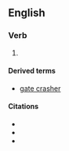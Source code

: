 {{also|gatecrash|gate-crash}}
==English==
===Verb===
{{en-verb|gate crash|es}}

# {{rare}} {{alternative form of|gatecrash}}

====Derived terms====
* [[gate crasher]]

====Citations====
*{{cite-book|passage=A total stranger, cannot as a rule, gate crash a purely private party, though cases do exist when this has been done|year=1968|author=Omar Kureshi|title=Out To Lunch, page 21}}
*{{cite-book|passage=It was 1936 when the twenty-year-old "Ruffles" Johns announced to the press that he was going to attempt the biggest gate crash of his young career.|year=1970|author=Miles Wolff|title=Lunch at the five and ten: the Greensboro sit-ins: a contemporary history, page 24}}
*{{cite-book|passage=One of the women in my group was staying at the same hotel, but she had plans to be with friends that first night and I did not want to "gate crash" he time.|year=1997|author=Sheila Walsh|title=Honestly}}